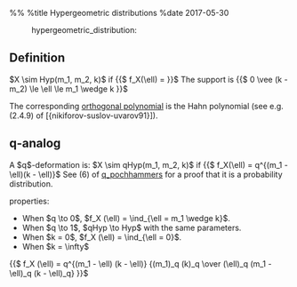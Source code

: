 %%<!-- -*- mode: text; -*- -->
%title Hypergeometric distributions
%date 2017-05-30
:hypergeometric_distribution:

== Definition ==
$X \sim Hyp(m_1, m_2, k)$ if
{{$
f_X(\ell) = {{m_1 \choose \ell} {m_2 \choose k - \ell} \over {m_1 + m_2 \choose k}}
}}$
The support is
{{$
0 \vee (k - m_2) \le \ell \le m_1 \wedge k
}}$

The corresponding [[orthogonal_polynomials|orthogonal polynomial]] is the Hahn polynomial (see e.g. (2.4.9) of [{nikiforov-suslov-uvarov91}]).

== q-analog ==
A $q$-deformation is: $X \sim qHyp(m_1, m_2, k)$ if
{{$
f_X(\ell) = q^{(m_1 - \ell)(k - \ell)}{{m_1 \choose \ell}_q {m_2 \choose k - \ell}_q \over {m_1 + m_2 \choose k}_q}
}}$
See (6) of [[q_pochhammers]] for a proof that it is a probability distribution.

properties:
* When $q \to 0$, $f_X (\ell) = \ind_{\ell = m_1 \wedge k}$.
* When $q \to 1$, $qHyp \to Hyp$ with the same parameters.
* When $k = 0$, $f_X (\ell) = \ind_{\ell = 0}$.
* When $k = \infty$
{{$
f_X (\ell) = q^{(m_1 - \ell) (k - \ell)} {(m_1)_q (k)_q \over (\ell)_q (m_1 - \ell)_q (k - \ell)_q}
}}$
